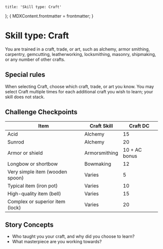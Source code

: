 	title: 'Skill type: Craft'
};
{
	MDXContent.frontmatter = frontmatter;
}

# Skill type: Craft

You are trained in a craft, trade, or art, such as alchemy, armor smithing,
carpentry, gemcutting, leatherworking, locksmithing, masonry, shipmaking, or any
number of other crafts.

## Special rules

When selecting Craft, choose which craft, trade, or art you know. You may select
Craft multiple times for each additional craft you wish to learn; your skill
does not stack.

## Challenge Checkpoints

| Item                            | Craft Skill   | Craft DC      |
| ------------------------------- | ------------- | ------------- |
| Acid                            | Alchemy       | 15            |
| Sunrod                          | Alchemy       | 20            |
| Armor or shield                 | Armorsmithing | 10 + AC bonus |
| Longbow or shortbow             | Bowmaking     | 12            |
| Very simple item (wooden spoon) | Varies        | 5             |
| Typical item (iron pot)         | Varies        | 10            |
| High-quality item (bell)        | Varies        | 15            |
| Complex or superior item (lock) | Varies        | 20            |

## Story Concepts

- Who taught you your craft, and why did you choose to learn?
- What masterpiece are you working towards?

<!--
## Powers

N/A
-->
